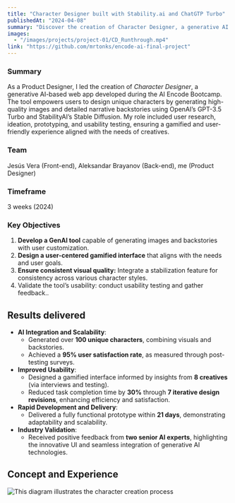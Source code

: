 ```yaml
---
title: "Character Designer built with Stability.ai and ChatGTP Turbo"
publishedAt: "2024-04-08"
summary: "Discover the creation of Character Designer, a generative AI web app, where design and technology meet in an iterative process that brought a gamified, user-centered interface to life. This tool enables users to craft unique characters by generating detailed visuals and narratives, leveraging the power of OpenAI’s GPT-3.5 Turbo and StabilityAI’s Stable Diffusion."
images:
  - "/images/projects/project-01/CD_Runthrough.mp4"
link: "https://github.com/mrtonks/encode-ai-final-project"
---
```


### Summary

As a Product Designer, I led the creation of *Character Designer*, a generative AI-based web app developed during the AI Encode Bootcamp. The tool empowers users to design unique characters by generating high-quality images and detailed narrative backstories using OpenAI’s GPT-3.5 Turbo and StabilityAI’s Stable Diffusion. My role included user research, ideation, prototyping, and usability testing, ensuring a gamified and user-friendly experience aligned with the needs of creatives.

### Team

Jesús Vera (Front-end), Aleksandar Brayanov (Back-end), me (Product Designer)

### Timeframe

3 weeks (2024)

### Key Objectives

1. **Develop a GenAI tool** capable of generating  images and backstories with user customization.
2. **Design a user-centered gamified interface** that aligns with the needs and user goals.
3. **Ensure consistent visual quality:** Integrate a stabilization feature for consistency across various character styles.
4. Validate the tool’s usability:  conduct usability testing and gather feedback..

## **Results delivered**

- **AI Integration and Scalability**:
    - Generated over **100 unique characters**, combining visuals and backstories.
    - Achieved a **95% user satisfaction rate**, as measured through post-testing surveys.
- **Improved Usability**:
    - Designed a gamified interface informed by insights from **8 creatives** (via interviews and testing).
    - Reduced task completion time by **30%** through **7 iterative design revisions**, enhancing efficiency and satisfaction.
- **Rapid Development and Delivery**:
    - Delivered a fully functional prototype within **21 days**, demonstrating adaptability and scalability.
- **Industry Validation**:
    - Received positive feedback from **two senior AI experts**, highlighting the innovative UI and seamless integration of generative AI technologies.

## Concept and Experience

![This diagram illustrates the character creation process](/images/projects/project-01/Image-31.jpg)
